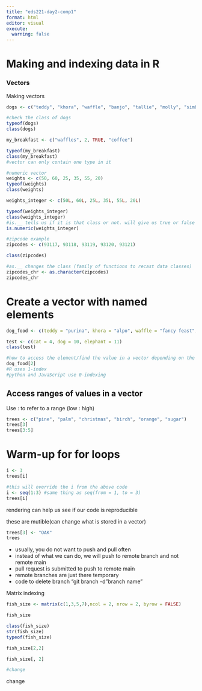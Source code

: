 ```yaml
---
title: "eds221-day2-comp1"
format: html
editor: visual
execute: 
  warning: false
---
```


# Making and indexing data in R

### Vectors
Making vectors
```r
dogs <- c("teddy", "khora", "waffle", "banjo", "tallie", "molly", "simba")

#check the class of dogs
typeof(dogs)
class(dogs)
```
```r
my_breakfast <- c("waffles", 2, TRUE, "coffee")

typeof(my_breakfast)
class(my_breakfast)
#vector can only contain one type in it
```
```r
#numeric vector
weights <- c(50, 60, 25, 35, 55, 20)
typeof(weights)
class(weights)
```
```r
weights_integer <- c(50L, 60L, 25L, 35L, 55L, 20L)

typeof(weights_integer)
class(weights_integer)
#is.__ tells us if it is that class or not. will give us true or false option (family of functions to ASK what class something is)
is.numeric(weights_integer)
```
```r
#zipcode example
zipcodes <- c(93117, 93118, 93119, 93120, 93121)

class(zipcodes)

#as.__ changes the class (family of functions to recast data classes)
zipcodes_chr <- as.character(zipcodes)
zipcodes_chr
```
# Create a vector with named elements
```r
dog_food <- c(teddy = "purina", khora = "alpo", waffle = "fancy feast", banjo = "blue diamond", tallie = "farmer's dog", molly = "yummy treats", simba = "bones")

test <- c(cat = 4, dog = 10, elephant = 11)
class(test)
```
```r
#how to access the element/find the value in a vector depending on the position
dog_food[2]
#R uses 1-index
#python and JavaScript use 0-indexing
```

## Access ranges of values in a vector

Use : to refer to a range (low : high)
```r
trees <- c("pine", "palm", "christmas", "birch", "orange", "sugar")
trees[3]
trees[3:5]
```
# Warm-up for for loops
```r
i <- 3
trees[i]
```
```r
#this will override the i from the above code
i <- seq(1:3) #same thing as seq(from = 1, to = 3)
trees[i]
```
rendering can help us see if our code is reproducible

these are mutible(can change what is stored in a vector)
```r
trees[3] <- "OAK"
trees
```

-   usually, you do not want to push and pull often
-   instead of what we can do, we will push to remote branch and not remote main
-   pull request is submitted to push to remote main
-   remote branches are just there temporary
-   code to delete branch "git branch -d "branch name"


Matrix indexing
```r
fish_size <- matrix(c(1,3,5,7),ncol = 2, nrow = 2, byrow = FALSE)

fish_size

class(fish_size)
str(fish_size)
typeof(fish_size)

fish_size[2,2]

fish_size[, 2]

#change
```

change

